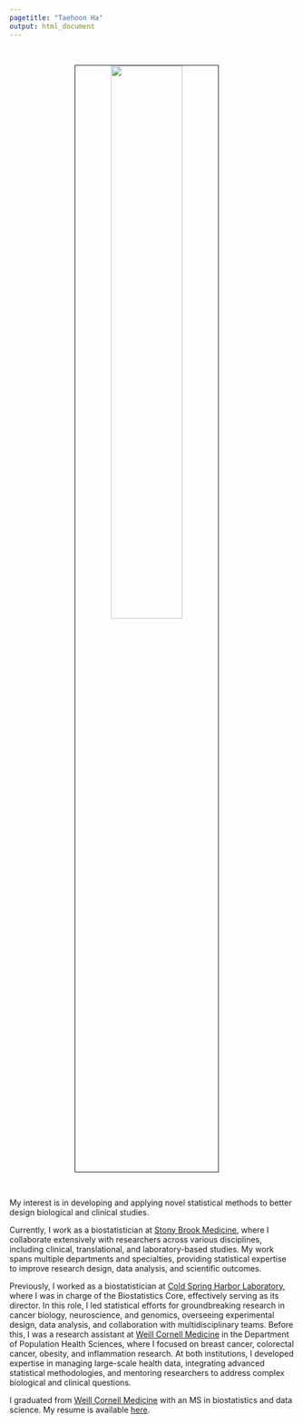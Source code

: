 ```yaml
---
pagetitle: "Taehoon Ha"
output: html_document
---
```


<link rel="stylesheet" href="styles.css" type="text/css">
<link rel="stylesheet" href="site_libs/academicons-1.9.1/css/academicons.min.css"/>

<br>

<p align="center">
<img src="images/taehoonh.jpg" style="width:50%; border:0.5px solid; margin-right: 20px" align="center">
</p>
<br>

My interest is in developing and applying novel statistical methods to better design biological and clinical studies. 

Currently, I work as a biostatistician at [Stony Brook Medicine](https://osa.stonybrookmedicine.edu/research-core-facilities/bcc), where I collaborate extensively with researchers across various disciplines, including clinical, translational, and laboratory-based studies. My work spans multiple departments and specialties, providing statistical expertise to improve research design, data analysis, and scientific outcomes.

Previously, I worked as a biostatistician at [Cold Spring Harbor Laboratory](https://www.cshl.edu), where I was in charge of the Biostatistics Core, effectively serving as its director. In this role, I led statistical efforts for groundbreaking research in cancer biology, neuroscience, and genomics, overseeing experimental design, data analysis, and collaboration with multidisciplinary teams. Before this, I was a research assistant at [Weill Cornell Medicine](https://weillcornell.org) in the Department of Population Health Sciences, where I focused on breast cancer, colorectal cancer, obesity, and inflammation research. At both institutions, I developed expertise in managing large-scale health data, integrating advanced statistical methodologies, and mentoring researchers to address complex biological and clinical questions.

I graduated from [Weill Cornell Medicine](https://weill.cornell.edu/) with an MS in biostatistics and data science. My resume is available [here](files/Resume_TaehoonHa_202503.pdf).

<br>

<!-- <style> -->
<!-- div.box { background-color:#F6F6F6; border-radius: 5px; padding: 20px;} -->
<!-- </style> -->
<!-- <div class = "box"> -->

<!-- ![](https://img.shields.io/badge/Cold%20Spring%20Harbor%20Laboratory-Biostatistics%20Offce%20Hours-9cf) -->

<!-- <strong>Thursday 2-4 pm</strong> <br> -->

<!-- My office hour is a Cancer-Center-sponsored core resource whose goal is to provide for, enhance, and/or facilitate statistical collaboration involving the design, conduct, analysis, or publication of biomedical research at Cold Spring Harbor Laboratory. This is one-hour complimentary statistical advice only for the CSHL Cancer Center faculty, staff, and students. -->

<!-- If you have additional questions, please feel free to reach out via ha@cshl.edu Thank you. -->
<!-- <br> -->

<!-- <!-- Calendly link widget begin --> 
<!-- <link href="https://assets.calendly.com/assets/external/widget.css" rel="stylesheet"> -->
<!-- <script src="https://assets.calendly.com/assets/external/widget.js" type="text/javascript"></script> -->
<!-- <a href="" onclick="Calendly.initPopupWidget({url: 'https://calendly.com/cshlbiostat'});return false;">Schedule time with me</a> -->
<!-- <!-- Calendly link widget end -->

<!-- </div> -->

<br>

